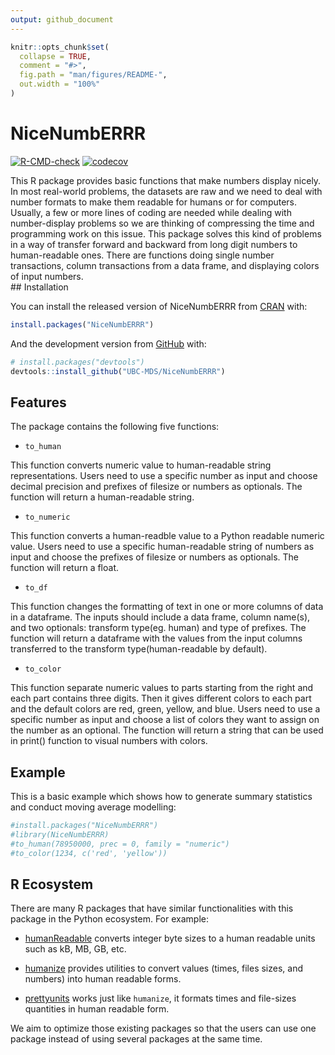 ```yaml
---
output: github_document
---
```


<!-- README.md is generated from README.Rmd. Please edit that file -->

```r
knitr::opts_chunk$set(
  collapse = TRUE,
  comment = "#>",
  fig.path = "man/figures/README-",
  out.width = "100%"
)
```

# NiceNumbERRR

<!-- badges: start -->
[![R-CMD-check](https://github.com/UBC-MDS/NiceNumbERRR/workflows/R-CMD-check/badge.svg)](https://github.com/UBC-MDS/NiceNumbERRR/actions)
[![codecov](https://codecov.io/gh/UBC-MDS/NiceNumbERRR/branch/master/graph/badge.svg?token=MF0J6UO2ST)](https://codecov.io/gh/UBC-MDS/NiceNumbERRR)
<!-- badges: end -->

This R package provides basic functions that make numbers display nicely. In most real-world problems, the datasets are raw and we need to deal with number formats to make them readable for humans or for computers. Usually, a few or more lines of coding are needed while dealing with number-display problems so we are thinking of compressing the time and programming work on this issue. This package solves this kind of problems in a way of transfer forward and backward from long digit numbers to human-readable ones. There are functions doing single number transactions, column transactions from a data frame, and displaying colors of input numbers.  
## Installation

You can install the released version of NiceNumbERRR from [CRAN](https://CRAN.R-project.org) with:

``` r
install.packages("NiceNumbERRR")
```

And the development version from [GitHub](https://github.com/) with:

``` r
# install.packages("devtools")
devtools::install_github("UBC-MDS/NiceNumbERRR")

```

## Features

The package contains the following five functions:


- `to_human`

This function converts numeric value to human-readable string representations. Users need to use a specific number as input and choose decimal precision and prefixes of filesize or numbers as optionals. The function will return a human-readable string.

- `to_numeric`

This function converts a human-readble value to a Python readable numeric value. Users need to use a specific human-readable string of numbers as input and choose the prefixes of filesize or numbers as optionals. The function will return a float.

- `to_df`

This function changes the formatting of text in one or more columns of data in a dataframe. The inputs should include a data frame, column name(s), and two optionals: transform type(eg. human) and type of prefixes. The function will return a dataframe with the values from the input columns transferred to the transform type(human-readable by default).

- `to_color`

This function separate numeric values to parts starting from the right and each part contains three digits. Then it gives different colors to each part and the default colors are red, green, yellow, and blue. Users need to use a specific number as input and choose a list of colors they want to assign on the number as an optional. The function will return a string that can be used in print() function to visual numbers with colors.



## Example

This is a basic example which shows how to generate summary statistics and conduct moving average modelling:

```r
#install.packages("NiceNumbERRR")
#library(NiceNumbERRR)
#to_human(78950000, prec = 0, family = "numeric") 
#to_color(1234, c('red', 'yellow'))

```

## R Ecosystem

There are many R packages that have similar functionalities with this package in the Python ecosystem. For example:


- [humanReadable](https://www.rdocumentation.org/packages/gdata/versions/2.18.0/topics/humanReadable) converts integer byte sizes to a human readable units such as kB, MB, GB, etc.
- [humanize](https://github.com/gerrymanoim/humanize) provides utilities to convert values (times, files sizes, and numbers) into human readable forms.

- [prettyunits](https://github.com/r-lib/prettyunits) works just like `humanize`, it formats times and file-sizes quantities in human readable form.


We aim to optimize those existing packages so that the users can use one package instead of using several packages at the same time.

